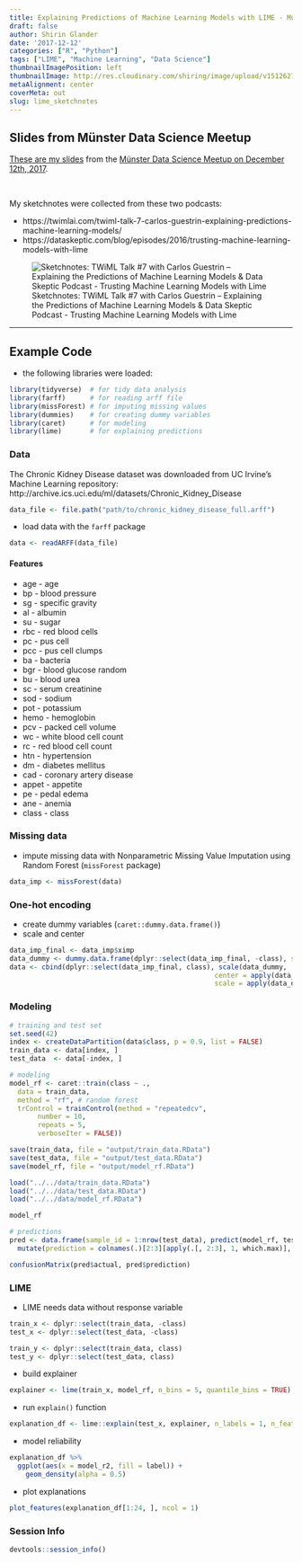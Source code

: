 ```yaml
---
title: Explaining Predictions of Machine Learning Models with LIME - Münster Data Science Meetup
draft: false
author: Shirin Glander
date: '2017-12-12'
categories: ["R", "Python"]
tags: ["LIME", "Machine Learning", "Data Science"]
thumbnailImagePosition: left
thumbnailImage: http://res.cloudinary.com/shiring/image/upload/v1512627737/lime_sketchnotes_guq6u5.jpg
metaAlignment: center
coverMeta: out
slug: lime_sketchnotes
---
```


## Slides from Münster Data Science Meetup

[These are my slides](http://res.cloudinary.com/shiring/image/upload/v1513090254/lime_meetup_slides_wvsh6s.pdf) from the [Münster Data Science Meetup on December 12th, 2017](https://www.meetup.com/Data-Science-Meetup-Muenster/events/244173239/).

<br>

My sketchnotes were collected from these two podcasts:

- https://twimlai.com/twiml-talk-7-carlos-guestrin-explaining-predictions-machine-learning-models/
- https://dataskeptic.com/blog/episodes/2016/trusting-machine-learning-models-with-lime

![Sketchnotes: TWiML Talk #7 with Carlos Guestrin – Explaining the Predictions of Machine Learning Models & Data Skeptic Podcast - Trusting Machine Learning Models with Lime](http://res.cloudinary.com/shiring/image/upload/v1512627737/lime_sketchnotes_guq6u5.jpg)

---

## Example Code

- the following libraries were loaded:

```r
library(tidyverse)  # for tidy data analysis
library(farff)      # for reading arff file
library(missForest) # for imputing missing values
library(dummies)    # for creating dummy variables
library(caret)      # for modeling
library(lime)       # for explaining predictions
```

### Data

The Chronic Kidney Disease dataset was downloaded from UC Irvine's Machine Learning repository:
http://archive.ics.uci.edu/ml/datasets/Chronic_Kidney_Disease

```r
data_file <- file.path("path/to/chronic_kidney_disease_full.arff")
```

- load data with the `farff` package

```r
data <- readARFF(data_file)
```

#### Features

- age	-	age	
- bp	-	blood pressure 
- sg	-	specific gravity 
- al	- albumin 
- su	-	sugar 
- rbc	-	red blood cells 
- pc	-	pus cell 
- pcc	-	pus cell clumps 
- ba	-	bacteria 
- bgr	-	blood glucose random 
- bu	-	blood urea 
- sc	-	serum creatinine 
- sod	-	sodium 
- pot	-	potassium 
- hemo	-	hemoglobin 
- pcv	-	packed cell volume 
- wc	-	white blood cell count 
- rc	-	red blood cell count 
- htn	-	hypertension 
- dm	-	diabetes mellitus 
- cad	-	coronary artery disease 
- appet	-	appetite 
- pe	-	pedal edema 
- ane	-	anemia 
- class	-	class

### Missing data

- impute missing data with Nonparametric Missing Value Imputation using Random Forest (`missForest` package)

```r
data_imp <- missForest(data)
```

### One-hot encoding

- create dummy variables (`caret::dummy.data.frame()`)
- scale and center

```r
data_imp_final <- data_imp$ximp
data_dummy <- dummy.data.frame(dplyr::select(data_imp_final, -class), sep = "_")
data <- cbind(dplyr::select(data_imp_final, class), scale(data_dummy, 
                                                   center = apply(data_dummy, 2, min),
                                                   scale = apply(data_dummy, 2, max)))
```

### Modeling

```r
# training and test set
set.seed(42)
index <- createDataPartition(data$class, p = 0.9, list = FALSE)
train_data <- data[index, ]
test_data  <- data[-index, ]

# modeling
model_rf <- caret::train(class ~ .,
  data = train_data,
  method = "rf", # random forest
  trControl = trainControl(method = "repeatedcv", 
       number = 10, 
       repeats = 5, 
       verboseIter = FALSE))
```

```r
save(train_data, file = "output/train_data.RData")
save(test_data, file = "output/test_data.RData")
save(model_rf, file = "output/model_rf.RData")
```

```r
load("../../data/train_data.RData")
load("../../data/test_data.RData")
load("../../data/model_rf.RData")
```

```r
model_rf

# predictions
pred <- data.frame(sample_id = 1:nrow(test_data), predict(model_rf, test_data, type = "prob"), actual = test_data$class) %>%
  mutate(prediction = colnames(.)[2:3][apply(.[, 2:3], 1, which.max)], correct = ifelse(actual == prediction, "correct", "wrong"))

confusionMatrix(pred$actual, pred$prediction)
```

### LIME

- LIME needs data without response variable

```r
train_x <- dplyr::select(train_data, -class)
test_x <- dplyr::select(test_data, -class)

train_y <- dplyr::select(train_data, class)
test_y <- dplyr::select(test_data, class)
```

- build explainer

```r
explainer <- lime(train_x, model_rf, n_bins = 5, quantile_bins = TRUE)
```

- run `explain()` function

```r
explanation_df <- lime::explain(test_x, explainer, n_labels = 1, n_features = 8, n_permutations = 1000, feature_select = "forward_selection")
```

- model reliability

```r
explanation_df %>%
  ggplot(aes(x = model_r2, fill = label)) +
    geom_density(alpha = 0.5)
```

- plot explanations

```r
plot_features(explanation_df[1:24, ], ncol = 1)
```

### Session Info

```r
devtools::session_info()
```